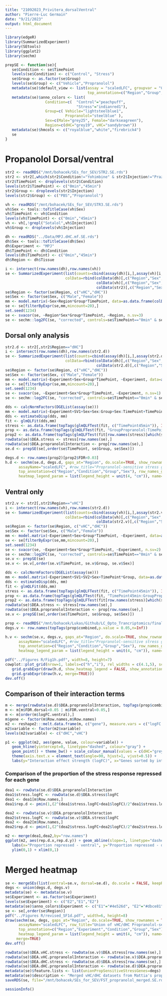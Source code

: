 ```yaml
---
title: "21092023_Privitera_dorsalVentral"
author: "Pierre-Luc Germain"
date: "9/21/2023"
output: html_document
---
```


```r
library(edgeR)
library(SummarizedExperiment)
library(SEtools)
library(ggplot2)
library(sechm)
```

```r
prepSE <- function(se){
   se$Condition <- se$TimePoint
   levels(se$Condition) <- c("Control", "Stress")
   se$Group <- as.factor(se$Group)
   levels(se$Group) <- c("Vehicle","Propranolol")
   metadata(se)$default_view <- list(assay = "scaledLFC", groupvar = "Group", colvar="TimePoint", gridvar = "Region",
                                     top_annotation=c("Region","Group","TimePoint","Sex"))
   metadata(se)$anno_colors <- list(
                  Condition=c(  "Control"="peachpuff",
                                "Stress"="indianred1"),
                  Group=c( Vehicle="lightsteelblue1",
                           Propranolol="steelblue" ),
                  Sex=c(Male="grey25", Female="darkseagreen"),
                  Region=c(dHC="grey19", vHC="sandybrown"))
   metadata(se)$hmcols <- c("royalblue","white","firebrick4")
   se
}
```


# Propanolol Dorsal/ventral

```r
str2 <- readRDS("/mnt/bohacek/SEs_for_SEV/STR2.SE.rds")
str2 <- str2[,which(str2$Condition!="Yohimbine" & str2$Injection!="Prazosin")]
str2$TimePoint <- droplevels(str2$Condition)
levels(str2$TimePoint) <- c("0min","45min")
str2$Group <- droplevels(str2$Injection) 
levels(str2$Group) <- c("PBS","Propranolol")

vh <- readRDS("/mnt/bohacek/SEs_for_SEV/STR3.SE.rds")
vh$Sex <- tools::toTitleCase(vh$Sex)
vh$TimePoint <- vh$Condition
levels(vh$TimePoint) <- c("0min","45min")
vh <- vh[,!grepl("Sotalol",vh$Injection)]
vh$Group <- droplevels(vh$Injection) 

dh <- readRDS("../Data/MPJ.dHC.mf.SE.rds")
dh$Sex <- tools::toTitleCase(dh$Sex)
dh$Experiment <- "MPJ"
dh$TimePoint <- dh$Condition
levels(dh$TimePoint) <- c("0min","45min")
dh$Region <- dh$Tissue

i <- intersect(row.names(dh),row.names(vh))
se <- SummarizedExperiment(list(counts=cbind(assay(dh)[i,],assay(vh)[i,],assay(str2)[i,])),
                           colData=rbind(colData(dh)[,c("Region","Sex","Group","TimePoint")],
                                         colData(vh)[,c("Region","Sex","Group","TimePoint")],
                                         colData(str2)[,c("Region","Sex","Group","TimePoint")]))
se$Region <- factor(se$Region, c("vHC","dHC"))
se$Sex <- factor(se$Sex, c("Male","Female"))
mm <- model.matrix(~Sex+Region*Group*TimePoint, data=as.data.frame(colData(se)))
se <- se[filterByExpr(se,mm,mincount=20),]
set.seed(1234)
se <- svacor(se, ~Region*Sex*Group*TimePoint, ~Region, n.sv=3)
se <- sechm::log2FC(se, "corrected", controls=se$TimePoint=="0min" & se$Group=="PBS", by=se$Region, isLog = TRUE)
```

## Dorsal only analysis

```r
str2.d <- str2[,str2$Region=="dHC"]
i <- intersect(row.names(dh),row.names(str2.d))
se <- SummarizedExperiment(list(counts=cbind(assay(dh)[i,],assay(str2.d)[i,])),
                           colData=rbind(colData(dh)[,c("Region","Sex","Group","TimePoint","Experiment")],
                                         colData(str2.d)[,c("Region","Sex","Group","TimePoint","Experiment")]))
se$Region <- factor(se$Region, c("vHC","dHC"))
se$Sex <- factor(se$Sex, c("Male","Female"))
mm <- model.matrix(~Experiment+Sex+Group*TimePoint, ~Experiment, data=as.data.frame(colData(se)))
se <- se[filterByExpr(se,mm,mincount=20),]
set.seed(1234)
se <- svacor(se, ~Experiment+Sex*Group*TimePoint, ~Experiment, n.sv=1)
se <- sechm::log2FC(se, "corrected", controls=se$TimePoint=="0min" & se$Group=="PBS", isLog = TRUE)

dds <- calcNormFactors(DGEList(assay(se)))
mm <- model.matrix(~Experiment+SV1+Sex+Sex:Group+Sex:TimePoint+TimePoint*Group, data=as.data.frame(colData(se)))
dds <- estimateDisp(dds, mm)
fit <- glmQLFit(dds,mm)
stress <- as.data.frame(topTags(glmQLFTest(fit, c("TimePoint45min")), Inf))
prop <- as.data.frame(topTags(glmQLFTest(fit, "GroupPropranolol:TimePoint45min"), Inf))
prop2 <- as.data.frame(topTags(glmQLFTest(fit[row.names(stress)[which(stress$FDR<0.025)],], "GroupPropranolol:TimePoint45min"), Inf))
rowData(se)$DEA.stress <- stress[row.names(se),]
rowData(se)$DEA.propranololInteraction <- prop[row.names(se),]
se.d <- prepSE(se[,order(se$TimePoint, se$Group, se$Sex)])

degs.d <- row.names(prop2)[prop2$FDR<0.03]
h.d <- sechm(se.d, degs.d, gaps_at="Region", do.scale=TRUE, show_rownames = TRUE, breaks=0.985,
      assayName="scaledLFC", #row_title="Propranolol-sensitive stress genes in dHC", 
      top_annotation=c("Region","Condition","Group","Sex"), row_names_gp=gpar(fontsize=8), 
      heatmap_legend_param = list(legend_height = unit(4, "cm")), name="Normalized\nresponse")
```


## Ventral only


```r
str2.v <- str2[,str2$Region=="vHC"]
i <- intersect(row.names(vh),row.names(str2.d))
se <- SummarizedExperiment(list(counts=cbind(assay(vh)[i,],assay(str2.v)[i,])),
                           colData=rbind(colData(vh)[,c("Region","Sex","Group","TimePoint","Experiment")],
                                         colData(str2.v)[,c("Region","Sex","Group","TimePoint","Experiment")]))
se$Region <- factor(se$Region, c("vHC","dHC"))
se$Sex <- factor(se$Sex, c("Male","Female"))
mm <- model.matrix(~Experiment+Sex+Group*TimePoint, ~Experiment, data=as.data.frame(colData(se)))
se <- se[filterByExpr(se,mm,mincount=20),]
set.seed(1234)
se <- svacor(se, ~Experiment+Sex*Group*TimePoint, ~Experiment, n.sv=2)
se <- sechm::log2FC(se, "corrected", controls=se$TimePoint=="0min" & se$Group=="PBS", isLog = TRUE)
se.v <- prepSE(se)
se.v <- se.v[,order(se.v$TimePoint, se.v$Group, se.v$Sex)]

dds <- calcNormFactors(DGEList(assay(se)))
mm <- model.matrix(~Experiment+SV1+SV2+Sex+TimePoint*Group, data=as.data.frame(colData(se)))
dds <- estimateDisp(dds, mm)
fit <- glmQLFit(dds,mm)
stress <- as.data.frame(topTags(glmQLFTest(fit, c("TimePoint45min")), Inf))
prop <- as.data.frame(topTags(glmQLFTest(fit, "TimePoint45min:GroupPropranolol"), Inf))
prop2 <- as.data.frame(topTags(glmQLFTest(fit[row.names(stress)[which(stress$FDR<0.05)],], "TimePoint45min:GroupPropranolol"), Inf))
rowData(se)$DEA.stress <- stress[row.names(se),]
rowData(se)$DEA.propranololInteraction <- prop[row.names(se),]
se.v <- prepSE(se[,order(se$TimePoint, se$Group, se$Sex)])

prop <- readRDS("/mnt/bohacek/Lukas/Github/LC_Opto_Trancriptomics/final_data/propInteractions.rds")
degs.v <- row.names(topTags(prop$combined,p.value = 0.05,n=Inf))

h.v <- sechm(se.v, degs.v, gaps_at="Region", do.scale=TRUE, show_rownames = TRUE, breaks=0.985,
      assayName="scaledLFC", #row_title="Propranolol-sensitive stress genes in vHC",
      top_annotation=c("Region","Condition","Group","Sex"), row_names_gp=gpar(fontsize=8), 
      heatmap_legend_param = list(legend_height = unit(4, "cm")), name="Normalized\nresponse")
```

```r
pdf("../Figures R/Fig1h.pdf", width=8, height=7)
cowplot::plot_grid(nrow=1, labels=c("h","i"), rel_widths = c(4.1,5), scale=0.95,
   grid.grabExpr(draw(h.d, show_heatmap_legend = FALSE, show_annotation_legend = FALSE)),
   grid.grabExpr(draw(h.v, merge=TRUE)))
dev.off()
```

## Comparison of their interaction terms

```r
m <- merge(rowData(se.d)$DEA.propranololInteraction, topTags(prop$combined,n=Inf), by="row.names", suffix=c(".dorsal",".ventral"))
m <- m[m$FDR.dorsal<0.05 | m$FDR.ventral<0.05,]
m <- m[order(m$logFC.ventral),]
m$gene <- factor(m$Row.names,m$Row.names)
m2 <- reshape2:::melt.data.frame(m, c("gene"), measure.vars = c("logFC.dorsal","logFC.ventral"))
m2$variable <- factor(m2$variable)
levels(m2$variable) <- c("dHC","vHC")

p1 <- ggplot(m2, aes(gene, value, colour=variable)) + 
   geom_hline(yintercept=0, linetype="dashed", colour="gray") + 
   geom_point() + theme_bw() + scale_colour_manual(values = c(dHC="grey19", vHC="sandybrown")) +
   theme(axis.text.x = element_text(angle=90, hjust=1, vjust=0.5)) +
   labs(y="Interaction effect strength (logFC)", x="Genes sorted by interaction effect in vHC")
```

### Comparison of the proportion of the stress response repressed for each gene

```r
dea1 <- rowData(se.d)$DEA.propranololInteraction
dea1$stress.logFC <- rowData(se.d)$DEA.stress$logFC
dea1 <- dea1[m$Row.names,]
dea1$rep.d <- pmin(1,(2^(dea1$stress.logFC+dea1$logFC)/2^dea1$stress.logFC))

dea2 <- rowData(se.v)$DEA.propranololInteraction
dea2$stress.logFC <- rowData(se.v)$DEA.stress$logFC
dea2 <- dea2[m$Row.names,]
dea2$rep.d <- pmin(1,(2^(dea2$stress.logFC+dea2$logFC)/2^dea2$stress.logFC))

m2 <- merge(dea1,dea2,by="row.names")
ggplot(m2, aes(rep.d.x,rep.d.y)) + geom_abline(slope=1, linetype="dashed") + geom_point() +
   labs(x="Proportion repressed - ventral", y="Proportion repressed - dorsal") +
   ylim(0,1) + xlim(0,1)
```

# Merged heatmap

```r
se <- mergeSEs(list(ventral=se.v, dorsal=se.d), do.scale = FALSE, keepRowData = FALSE)
degs <- union(degs.d, degs.v)
metadata(se) <- metadata(se.v)
se$Experiment <- as.factor(se$Experiment)
levels(se$Experiment) <- c("E2","E1","E2")
metadata(se)$anno_colors$Experiment <- c("E1"="#4e526d", "E2"="#dbce81")
se <- se[,order(se$Region)]
pdf("../Figures R/revised_SF1d.pdf", width=6, height=8)
draw(sechm(se, degs, gaps_at="Region", do.scale=TRUE, show_rownames = TRUE,
      assayName="scaledLFC", row_title="Union of vHC/dHC Propranolol-sensitive stress genes", breaks=0.985,
      top_annotation=c("Region","Experiment","Condition","Group","Sex"), row_names_gp=gpar(fontsize=8), 
      heatmap_legend_param = list(legend_height = unit(4, "cm")), name="Normalized\nresponse"),
     merge=TRUE)
dev.off()
```

```r
rowData(se)$DEA.vHC.stress <- rowData(se.v)$DEA.stress[row.names(se),]
rowData(se)$DEA.vHC.propranololInteraction <- rowData(se.v)$DEA.propranololInteraction[row.names(se),]
rowData(se)$DEA.dHC.stress <- rowData(se.d)$DEA.stress[row.names(se),]
rowData(se)$DEA.dHC.propranololInteraction <- rowData(se.d)$DEA.propranololInteraction[row.names(se),]
metadata(se)$feature.lists <- list(unionPropSensitiveStressGenes=degs)
metadata(se)$description <- "Merged vHC/dHC datasets from Mattia's propranolol experiments"
saveRDS(se, file="/mnt/bohacek/SEs_for_SEV/FST_propranolol_merged.SE.rds")
```

```r
sessionInfo()
```

